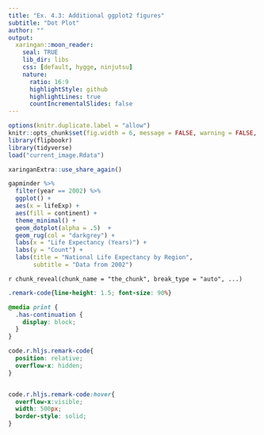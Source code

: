 ---
title: "Ex. 4.3: Additional ggplot2 figures"
subtitle: "Dot Plot"
author: ""
output:
  xaringan::moon_reader:
    seal: TRUE
    lib_dir: libs
    css: [default, hygge, ninjutsu]
    nature:
      ratio: 16:9
      highlightStyle: github
      highlightLines: true
      countIncrementalSlides: false
---



```{r, include = F}
options(knitr.duplicate.label = "allow")
knitr::opts_chunk$set(fig.width = 6, message = FALSE, warning = FALSE, comment = "", cache = F)
library(flipbookr)
library(tidyverse)
load("current_image.Rdata")
```


```{r, echo = F, eval = TRUE , message = F, warning = F}
xaringanExtra::use_share_again()
```


```{r the_chunk, include = F}
gapminder %>%  
  filter(year == 2002) %>%  
  ggplot() +  
  aes(x = lifeExp) +  
  aes(fill = continent) +
  theme_minimal() +  
  geom_dotplot(alpha = .5)  +
  geom_rug(col = "darkgrey") +  
  labs(x = "Life Expectancy (Years)") +
  labs(y = "Count") + 
  labs(title = "National Life Expectancy by Region",
       subtitle = "Data from 2002")
```

`r chunk_reveal(chunk_name = "the_chunk", break_type = "auto", ...)`



```{css, eval = TRUE, echo = FALSE}
.remark-code{line-height: 1.5; font-size: 90%}

@media print {
  .has-continuation {
    display: block;
  }
}

code.r.hljs.remark-code{
  position: relative;
  overflow-x: hidden;
}


code.r.hljs.remark-code:hover{
  overflow-x:visible;
  width: 500px;
  border-style: solid;
}
```

